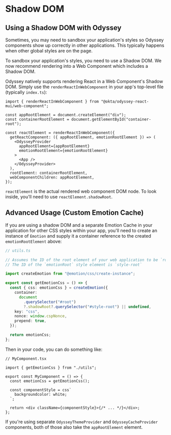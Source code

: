 
<Meta title="Installation/Shadow DOM" />

# Shadow DOM

## Using a Shadow DOM with Odyssey

Sometimes, you may need to sandbox your application's styles so Odyssey components show up correctly in other applications. This typically happens when other global styles are on the page.

To sandbox your application's styles, you need to use a Shadow DOM. We now recommend rendering into a Web Component which includes a Shadow DOM.

Odyssey natively supports rendering React in a Web Component's Shadow DOM. Simply use the `renderReactInWebComponent` in your app's top-level file (typically `index.ts`):

```tsx
import { renderReactInWebComponent } from "@okta/odyssey-react-mui/web-component";

const appRootElement = document.createElement("div");
const containerRootElement = document.getElementById("container-root");

const reactElement = renderReactInWebComponent({
  getReactComponent: ({ appRootElement, emotionRootElement }) => (
    <OdysseyProvider
      appRootElement={appRootElement}
      emotionRootElement={emotionRootElement}
    >
      <App />
    </OdysseyProvider>
  ),
  rootElement: containerRootElement,
  webComponentChildren: appRootElement,
});
```

`reactElement` is the actual rendered web component DOM node. To look inside, you'll need to use `reactElement.shadowRoot`.

## Advanced Usage (Custom Emotion Cache)

If you are using a shadow DOM and a separate Emotion Cache in your application for other CSS styles within your app, you'll need to create an instance of `Emotion` and supply it a container reference to the created `emotionRootElement` above:

```ts
// utils.ts

// Assumes the ID of the root element of your web application to be `root`
// The ID of the `emotionRoot` style element is `style-root`

import createEmotion from "@emotion/css/create-instance";

export const getEmotionCss = () => {
  const { css: emotionCss } = createEmotion({
    container:
      document
        .querySelector("#root")
        ?.shadowRoot?.querySelector("#style-root") || undefined,
    key: "css",
    nonce: window.cspNonce,
    prepend: true,
  });

  return emotionCss;
};
```

Then in your code, you can do something like:

```tsx
// MyComponent.tsx

import { getEmotionCss } from "./utils";

export const MyComponent = () => {
  const emotionCss = getEmotionCss();

  const componentStyle = css`
    backgroundcolor: white;
  `;

  return <div className={componentStyle}>{/* ... */}</div>;
};
```

If you're using separate `OdysseyThemeProvider` and `OdysseyCacheProvider` components, both of those also take the `appRootElement` element.
